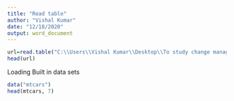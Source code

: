 ---
title: "Read table"
author: "Vishal Kumar"
date: "12/18/2020"
output: word_document
---
```{r}
url=read.table("C:\\Users\\Vishal Kumar\\Desktop\\To study change management.csv",header=TRUE,sep=",")
head(url)
```

Loading Built in data sets
```{r}
data("mtcars")
head(mtcars, 7)
```